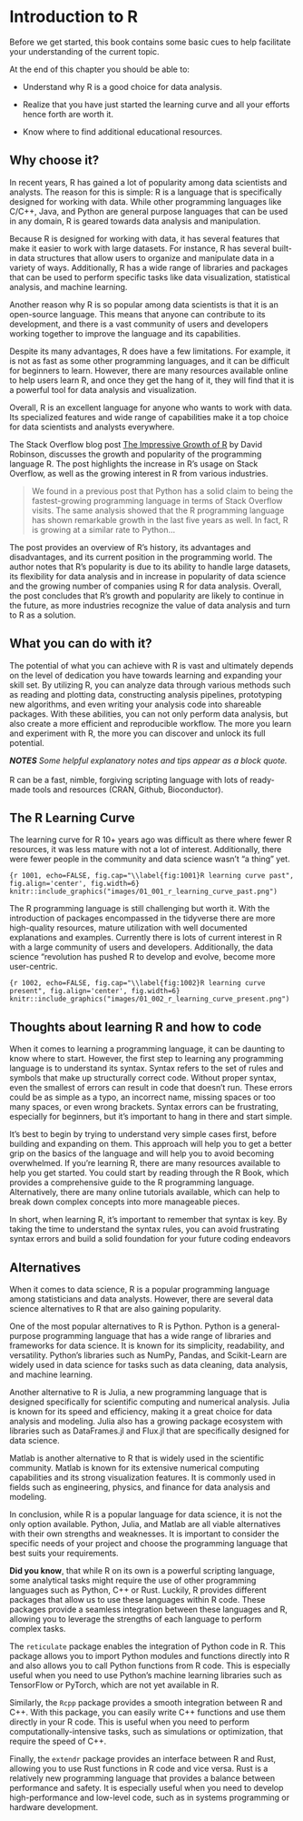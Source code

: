 # Introduction to R

Before we get started, this book contains some basic cues to help facilitate your understanding of the current topic.

::: {.infobox .skill data-latex="{skill}"}
At the end of this chapter you should be able to:

- Understand why R is a good choice for data analysis.

- Realize that you have just started the learning curve and all your efforts hence forth are worth it.

- Know where to find additional educational resources.

:::

## Why choose it? {-}

In recent years, R has gained a lot of popularity among data scientists and analysts. The reason for this is simple: R is a language that is specifically designed for working with data. While other programming languages like C/C++, Java, and Python are general purpose languages that can be used in any domain, R is geared towards data analysis and manipulation.

Because R is designed for working with data, it has several features that make it easier to work with large datasets. For instance, R has several built-in data structures that allow users to organize and manipulate data in a variety of ways. Additionally, R has a wide range of libraries and packages that can be used to perform specific tasks like data visualization, statistical analysis, and machine learning.

Another reason why R is so popular among data scientists is that it is an open-source language. This means that anyone can contribute to its development, and there is a vast community of users and developers working together to improve the language and its capabilities.

Despite its many advantages, R does have a few limitations. For example, it is not as fast as some other programming languages, and it can be difficult for beginners to learn. However, there are many resources available online to help users learn R, and once they get the hang of it, they will find that it is a powerful tool for data analysis and visualization.

Overall, R is an excellent language for anyone who wants to work with data. Its specialized features and wide range of capabilities make it a top choice for data scientists and analysts everywhere.

The Stack Overflow blog post  [The Impressive Growth of R](https://stackoverflow.blog/2017/10/10/impressive-growth-r/) by David Robinson, discusses the growth and popularity of the programming language R. The post highlights the increase in R's usage on Stack Overflow, as well as the growing interest in R from various industries.

> We found in a previous post that Python has a solid claim to being the 
> fastest-growing programming language in terms of Stack Overflow visits. 
> The same analysis showed that the R programming language has shown remarkable 
> growth in the last five years as well. In fact, R is growing at a similar rate to Python…

The post provides an overview of R's history, its advantages and disadvantages, and its current position in the programming world. The author notes that R's popularity is due to its ability to handle large datasets, its flexibility for data analysis and in increase in popularity of data science and the growing number of companies using R for data analysis. Overall, the post concludes that R's growth and popularity are likely to continue in the future, as more industries recognize the value of data analysis and turn to R as a solution.


## What you can do with it? {-}
The potential of what you can achieve with R is vast and ultimately depends on the level of dedication you have towards learning and expanding your skill set. By utilizing R, you can analyze data through various methods such as reading and plotting data, constructing analysis pipelines, prototyping new algorithms, and even writing your analysis code into shareable packages. With these abilities, you can not only perform data analysis, but also create a more efficient and reproducible workflow. The more you learn and experiment with R, the more you can discover and unlock its full potential.

::: {.infobox .note data-latex="{note}"}
***NOTES** Some helpful explanatory notes and tips appear as a block quote.*\
\
R can be a fast, nimble, forgiving scripting language with lots of ready-made tools and resources (CRAN, Github, Bioconductor).
:::

## The R Learning Curve {-}

The learning curve for R 10+ years ago was difficult as there where fewer R resources, it was less mature with not a lot of interest. Additionally, there were fewer people in the community and data science wasn't "a thing" yet.

```{r 1001, echo=FALSE, fig.cap="\\label{fig:1001}R learning curve past", fig.align='center', fig.width=6}
knitr::include_graphics("images/01_001_r_learning_curve_past.png")
```

The R programming language is still challenging but worth it. With the introduction of packages encompassed in the tidyverse there are more high-quality resources, mature utilization with well documented explanations and examples. Currently there is lots of current interest in R with a large community of users and developers. Additionally, the data science "revolution has pushed R to develop and evolve, become more user-centric.

```{r 1002, echo=FALSE, fig.cap="\\label{fig:1002}R learning curve present", fig.align='center', fig.width=6}
knitr::include_graphics("images/01_002_r_learning_curve_present.png")
```

## Thoughts about learning R and how to code {-}

When it comes to learning a programming language, it can be daunting to know where to start. However, the first step to learning any programming language is to understand its syntax. Syntax refers to the set of rules and symbols that make up structurally correct code. Without proper syntax, even the smallest of errors can result in code that doesn't run. These errors could be as simple as a typo, an incorrect name, missing spaces or too many spaces, or even wrong brackets. Syntax errors can be frustrating, especially for beginners, but it's important to hang in there and start simple.

It's best to begin by trying to understand very simple cases first, before building and expanding on them. This approach will help you to get a better grip on the basics of the language and will help you to avoid becoming overwhelmed. If you're learning R, there are many resources available to help you get started. You could start by reading through the R Book, which provides a comprehensive guide to the R programming language. Alternatively, there are many online tutorials available, which can help to break down complex concepts into more manageable pieces.

In short, when learning R, it's important to remember that syntax is key. By taking the time to understand the syntax rules, you can avoid frustrating syntax errors and build a solid foundation for your future coding endeavors

## Alternatives {-}

When it comes to data science, R is a popular programming language among statisticians and data analysts. However, there are several data science alternatives to R that are also gaining popularity.

One of the most popular alternatives to R is Python. Python is a general-purpose programming language that has a wide range of libraries and frameworks for data science. It is known for its simplicity, readability, and versatility. Python's libraries such as NumPy, Pandas, and Scikit-Learn are widely used in data science for tasks such as data cleaning, data analysis, and machine learning.

Another alternative to R is Julia, a new programming language that is designed specifically for scientific computing and numerical analysis. Julia is known for its speed and efficiency, making it a great choice for data analysis and modeling. Julia also has a growing package ecosystem with libraries such as DataFrames.jl and Flux.jl that are specifically designed for data science.

Matlab is another alternative to R that is widely used in the scientific community. Matlab is known for its extensive numerical computing capabilities and its strong visualization features. It is commonly used in fields such as engineering, physics, and finance for data analysis and modeling.

In conclusion, while R is a popular language for data science, it is not the only option available. Python, Julia, and Matlab are all viable alternatives with their own strengths and weaknesses. It is important to consider the specific needs of your project and choose the programming language that best suits your requirements.

**Did you know**, that while R on its own is a powerful scripting language, some analytical tasks might require the use of other programming languages such as Python, C++ or Rust. Luckily, R provides different packages that allow us to use these languages within R code. These packages provide a seamless integration between these languages and R, allowing you to leverage the strengths of each language to perform complex tasks.

The `reticulate` package enables the integration of Python code in R. This package allows you to import Python modules and functions directly into R and also allows you to call Python functions from R code. This is especially useful when you need to use Python's machine learning libraries such as TensorFlow or PyTorch, which are not yet available in R.

Similarly, the `Rcpp` package provides a smooth integration between R and C++. With this package, you can easily write C++ functions and use them directly in your R code. This is useful when you need to perform computationally-intensive tasks, such as simulations or optimization, that require the speed of C++.

Finally, the `extendr` package provides an interface between R and Rust, allowing you to use Rust functions in R code and vice versa. Rust is a relatively new programming language that provides a balance between performance and safety. It is especially useful when you need to develop high-performance and low-level code, such as in systems programming or hardware development.
